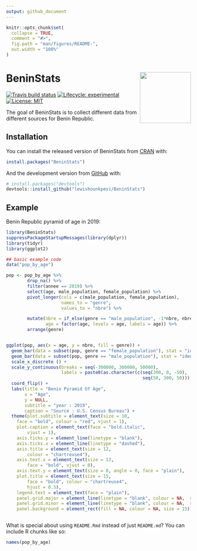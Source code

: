 ```yaml
---
output: github_document
---
```




<!-- README.md is generated from README.Rmd. Please edit that file -->

```r
knitr::opts_chunk$set(
  collapse = TRUE,
  comment = "#>",
  fig.path = "man/figures/README-",
  out.width = "100%"
)
```

# BeninStats <img src='man/figures/BeninStats.png' align="right" height="139" /></a>

<!-- badges: start -->
[![Travis build status](https://travis-ci.org/lewishounkpevi/BeninStats.svg?branch=master)](https://travis-ci.org/lewishounkpevi/BeninStats)
[![Lifecycle: experimental](https://img.shields.io/badge/lifecycle-experimental-orange.svg)](https://www.tidyverse.org/lifecycle/#experimental)
[![License: MIT](https://img.shields.io/badge/License-MIT-blue.svg)](https://opensource.org/licenses/MIT)
<!-- badges: end -->

The goal of BeninStats is to collect different data from different sources for Benin Republic.

## Installation

You can install the released version of BeninStats from [CRAN](https://CRAN.R-project.org) with:

``` r
install.packages("BeninStats")
```

And the development version from [GitHub](https://github.com/) with:

``` r
# install.packages("devtools")
devtools::install_github("lewishounkpevi/BeninStats")
```
## Example

Benin Republic pyramid of age in 2019:

```r
library(BeninStats)
suppressPackageStartupMessages(library(dplyr)) 
library(tidyr)
library(ggplot2)

## basic example code
data("pop_by_age")

pop <- pop_by_age %>%
        drop_na() %>%
        filter(annee == 2019) %>%
        select(age, male_population, female_population) %>%
        pivot_longer(cols = c(male_population, female_population),
                     names_to = "genre",
                     values_to = "nbre") %>%

        mutate(nbre = if_else(genre == "male_population", -1*nbre, nbre ),
               age = factor(age, levels = age, labels = age)) %>%
        arrange(genre)


ggplot(pop, aes(x = age, y = nbre, fill = genre)) +
  geom_bar(data = subset(pop, genre == "female_population"), stat = "identity") +
  geom_bar(data = subset(pop, genre == "male_population"), stat = "identity") +
  scale_x_discrete () +
  scale_y_continuous(breaks = seq(-300000, 300000, 50000),
                     labels = paste0(as.character(c(seq(300, 0, -50),
                                                    seq(50, 300, 50))), "k")) +
  coord_flip() +
  labs(title = "Benin Pyramid Of Age",
       x = "Age",
       y = NULL,
       subtitle = "year : 2019",
       caption = "Source : U.S. Census Bureau") +
  theme(plot.subtitle = element_text(size = 10,
    face = "bold", colour = "red", vjust = 1),
    plot.caption = element_text(face = "bold.italic",
        vjust = 1),
    axis.ticks.y = element_line(linetype = "blank"),
    axis.ticks.x = element_line(linetype = "dashed"),
    axis.title = element_text(size = 12,
        colour = "chartreuse4"),
    axis.text.x = element_text(size = 13,
        face = "bold", vjust = 0),
    axis.text.y = element_text(size = 8, angle = 0, face = "plain"),
    plot.title = element_text(size = 15,
        face = "bold", colour = "chartreuse4",
        hjust = 0.5),
    legend.text = element_text(face = "plain"),
    panel.grid.major = element_line(linetype = "blank", colour = NA,  size = 15),
    panel.grid.minor = element_line(linetype = "blank", colour = NA,  size = 15),
    panel.background = element_rect(fill = NA, colour = NA, size = 15)) 



```

What is special about using `README.Rmd` instead of just `README.md`? You can include R chunks like so:

```r
names(pop_by_age)
```
